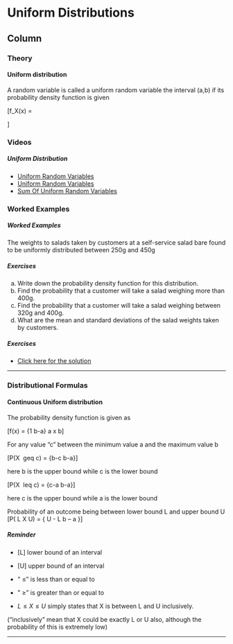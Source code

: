 Uniform Distributions {data-navmenu="Continuous Distributions"}
=====================================

Column {.tabset}
-------------------------------------------------

### Theory


#### Uniform distribution
A random variable is called a uniform random variable the interval (a,b) if its probability density function is given

\[f_X(x) = \begin{cases}  {1 \over b-a } \\ 0 \end{cases} \]

### Videos

<h5>Uniform Distribution</h5>


* <a href= "https://www.youtube.com/watch?v=lxQEM8J8VrU">Uniform Random Variables</a>
* <a href = "https://youtu.be/093X1SWd1cg/">Uniform Random Variables</a>
* <a href = "https://youtu.be/OBIUmaHGgfA/"> Sum Of Uniform Random Variables </a>




### Worked Examples

<h5>Worked Examples</h5>

The weights to salads taken by customers at a self-service salad bare found to be uniformly distributed between 250g and 450g

<h5> Exercises </h5> 
a. Write down the probability density function for this distribution.
b. Find the probability that a customer will take a salad weighing more than 400g.
c. Find the probability that a customer will take a salad weighing between 320g and 400g.
d. What are the mean and standard deviations of the salad weights taken by customers.

<h5> Exercises </h5> 
* <a href="https://youtu.be/ok9k-oJlhjs"> Click here for the solution</a> 


-----------------------------------------------------------------------



### Distributional Formulas


#### Continuous Uniform distribution

The probability density function is given as

\[f(x) = {1 \over b-a} \mbox{ for } a \le x \le b\]

For any value "c" between the minimum value a and the maximum value b

\[P(X \ geq c) = {b-c \over b-a}\]

here b is the upper bound while c is the lower bound


\[P(X \ leq c) = {c-a \over b-a}\]

here c is the upper bound while a is the lower bound




Probability of an outcome being between lower bound L and upper bound U
\[P( L \leq X \leq U)  =  { U - L \over  b – a }\]



<h5>Reminder</h5>


* [L] lower bound of an interval
* [U] upper bound of an interval

* " $\leq$" is less than or equal to

* " $\geq$" is greater than or equal to

* $L \leq X \leq U$ simply states that X is between L and U inclusively.

("inclusively" mean that X could be exactly L or U also, although the probability of this is extremely low)


-------------------------------------------------------------------
